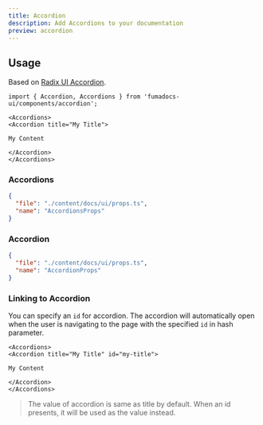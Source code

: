 ```yaml
---
title: Accordion
description: Add Accordions to your documentation
preview: accordion
---
```


## Usage

Based on
[Radix UI Accordion](https://www.radix-ui.com/primitives/docs/components/accordion).

```mdx
import { Accordion, Accordions } from 'fumadocs-ui/components/accordion';

<Accordions>
<Accordion title="My Title">

My Content

</Accordion>
</Accordions>
```

### Accordions

```json doc-gen:typescript
{
  "file": "./content/docs/ui/props.ts",
  "name": "AccordionsProps"
}
```

### Accordion

```json doc-gen:typescript
{
  "file": "./content/docs/ui/props.ts",
  "name": "AccordionProps"
}
```

### Linking to Accordion

You can specify an `id` for accordion. The accordion will automatically open when the user is navigating to the page with the specified `id` in hash parameter.

```mdx
<Accordions>
<Accordion title="My Title" id="my-title">

My Content

</Accordion>
</Accordions>
```

> The value of accordion is same as title by default. When an id presents, it will be used as the value instead.
